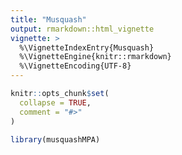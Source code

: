 ```yaml
---
title: "Musquash"
output: rmarkdown::html_vignette
vignette: >
  %\VignetteIndexEntry{Musquash}
  %\VignetteEngine{knitr::rmarkdown}
  %\VignetteEncoding{UTF-8}
---
```


```r
knitr::opts_chunk$set(
  collapse = TRUE,
  comment = "#>"
)
```

```r
library(musquashMPA)
```
